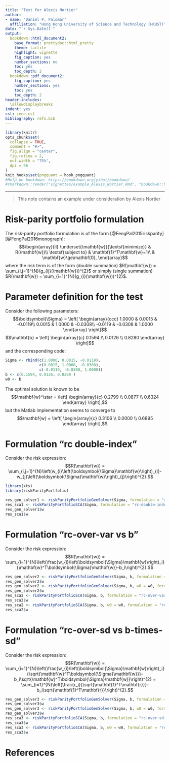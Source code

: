 ```yaml
---
title: "Test for Alexis Nortier"
author: 
- name: "Daniel P. Palomar"
  affiliation: "Hong Kong University of Science and Technology (HKUST)"
date: "`r Sys.Date()`"
output:
  bookdown::html_document2:
    base_format: prettydoc::html_pretty
    theme: tactile
    highlight: vignette
    fig_caption: yes
    number_sections: no
    toc: yes
    toc_depth: 2
  bookdown::pdf_document2:
    fig_caption: yes
    number_sections: yes
    toc: yes
    toc_depth: 2
header-includes:
  \allowdisplaybreaks
indent: yes
csl: ieee.csl
bibliography: refs.bib
---
```


```r
library(knitr)
opts_chunk$set(
  collapse = TRUE,
  comment = "#>",
  fig.align = "center",
  fig.retina = 2,
  out.width = "75%",
  dpi = 96
)
knit_hooks$set(pngquant = hook_pngquant)
#Help on bookdown: https://bookdown.org/yihui/bookdown/
#rmarkdown::render("vignettes/example_Alexis_Nortier.Rmd", "bookdown::html_document2")
```

-----------
> This note contains an example under consideration by Alexis Nortier


# Risk-parity portfolio formulation
The risk-parity portfolio formulation is of the form [@FengPal2015riskparity][@FengPal2016monograph]:
$$\begin{array}{ll}
\underset{\mathbf{w}}{\textsf{minimize}} & R(\mathbf{w})\\
\textsf{subject to} & \mathbf{1}^T\mathbf{w}=1\\
 & \mathbf{w}\ge\mathbf{0},
\end{array}$$
where the risk term is of the form (double summation) $R(\mathbf{w}) = \sum_{i,j=1}^{N}(g_{ij}(\mathbf{w}))^{2}$ or simply (single summation) $R(\mathbf{w}) = \sum_{i=1}^{N}(g_{i}(\mathbf{w}))^{2}$.

# Parameter definition for the test
Consider the following parameters:
$$\boldsymbol{\Sigma} = \left[
\begin{array}{ccc}
 1.0000 &  0.0015 & -0.0119\\
 0.0015 &  1.0000 & -0.0308\\
-0.0119 & -0.0308 &  1.0000
\end{array}
\right]$$
$$\mathbf{b} = \left[
\begin{array}{c}
 0.1594 \\
 0.0126 \\
 0.8280 
\end{array}
\right]$$
and the corresponding code:
```r
Sigma <- rbind(c(1.0000, 0.0015, -0.0119),
               c(0.0015, 1.0000, -0.0308),
               c(-0.0119, -0.0308, 1.0000))
b <- c(0.1594, 0.0126, 0.8280 )
w0 <- b
```

The optimal solution is known to be
$$\mathbf{w}^\star = \left[
\begin{array}{c}
 0.2799 \\
 0.0877 \\
 0.6324
\end{array}
\right],$$
but the Matlab implementation seems to converge to
$$\mathbf{w} = \left[
\begin{array}{c}
 0.3106 \\
 0.0000 \\
 0.6895
\end{array}
\right],$$

# Formulation "rc double-index"
Consider the risk expression:
$$R(\mathbf{w}) = \sum_{i,j=1}^{N}\left(w_{i}\left(\boldsymbol{\Sigma}\mathbf{w}\right)_{i}-w_{j}\left(\boldsymbol{\Sigma}\mathbf{w}\right)_{j}\right)^{2}.$$
```r
library(xts)
library(riskParityPortfolio)

res_gen_solver1 <- riskParityPortfolioGenSolver(Sigma, formulation = "rc-double-index")
res_sca1 <- riskParityPortfolioSCA(Sigma, formulation = "rc-double-index")
res_gen_solver1$w
res_sca1$w
```



# Formulation "rc-over-var vs b"
Consider the risk expression:
$$R(\mathbf{w}) = \sum_{i=1}^{N}\left(\frac{w_{i}\left(\boldsymbol{\Sigma}\mathbf{w}\right)_i}{\mathbf{w}^T\boldsymbol{\Sigma}\mathbf{w}}-b_i\right)^{2}.$$
```r
res_gen_solver2 <- riskParityPortfolioGenSolver(Sigma, b, formulation = "rc-over-var-vs-b")
res_gen_solver2$w
res_gen_solver2 <- riskParityPortfolioGenSolver(Sigma, b, w0 = w0, formulation = "rc-over-var-vs-b")
res_gen_solver2$w
res_sca2 <- riskParityPortfolioSCA(Sigma, b, formulation = "rc-over-var-vs-b")
res_sca2$w
res_sca2 <- riskParityPortfolioSCA(Sigma, b, w0 = w0, formulation = "rc-over-var-vs-b")
res_sca2$w
```

# Formulation "rc-over-sd vs b-times-sd"
Consider the risk expression:
 $$R(\mathbf{w}) = \sum_{i=1}^{N}\left(\frac{w_{i}\left(\boldsymbol{\Sigma}\mathbf{w}\right)_i}{\sqrt{\mathbf{w}^T\boldsymbol{\Sigma}\mathbf{w}}}-b_i\sqrt{\mathbf{w}^T\boldsymbol{\Sigma}\mathbf{w}}\right)^{2} = \sum_{i=1}^{N}\left(\frac{r_i}{\sqrt{\mathbf{1}^T\mathbf{r}}}-b_i\sqrt{\mathbf{1}^T\mathbf{r}}\right)^{2}.$$

```r
res_gen_solver3 <- riskParityPortfolioGenSolver(Sigma, b, formulation = "rc-over-sd-vs-b-times-sd")
res_gen_solver3$w
res_gen_solver3 <- riskParityPortfolioGenSolver(Sigma, b, w0 = w0, formulation = "rc-over-sd-vs-b-times-sd")
res_gen_solver3$w
res_sca3 <- riskParityPortfolioSCA(Sigma, b, formulation = "rc-over-sd-vs-b-times-sd")
res_sca3$w
res_sca3 <- riskParityPortfolioSCA(Sigma, b, w0 = w0, formulation = "rc-over-sd-vs-b-times-sd")
res_sca3$w
```


# References {-}
\setlength{\parindent}{-0.2in}
\setlength{\leftskip}{0.2in}
\setlength{\parskip}{8pt}
\noindent



